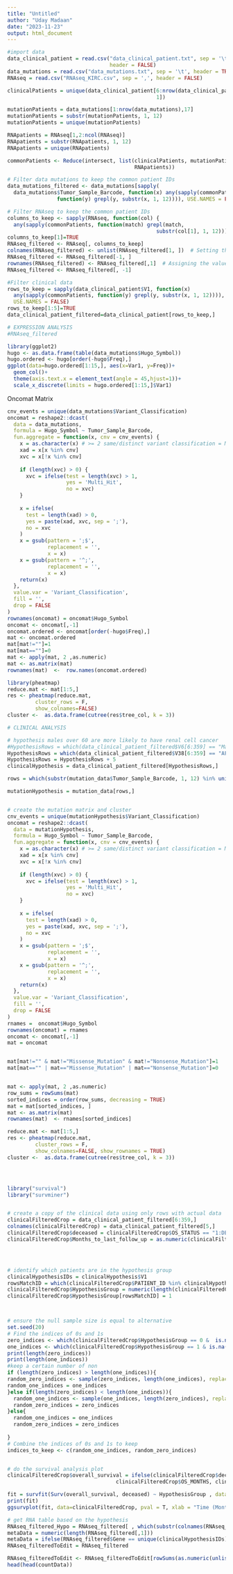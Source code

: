 ```yaml
---
title: "Untitled"
author: "Uday Madaan"
date: "2023-11-23"
output: html_document
---
```



```r
#import data
data_clinical_patient = read.csv("data_clinical_patient.txt", sep = '\t', 
                                 header = FALSE)
data_mutations = read.csv("data_mutations.txt", sep = '\t', header = TRUE)
RNAseq = read.csv("RNAseq_KIRC.csv", sep = ',', header = FALSE)
```



```r
clinicalPatients = unique(data_clinical_patient[6:nrow(data_clinical_patient),
                                                1])

mutationPatients = data_mutations[1:nrow(data_mutations),17]
mutationPatients = substr(mutationPatients, 1, 12)
mutationPatients = unique(mutationPatients)

RNApatients = RNAseq[1,2:ncol(RNAseq)]
RNApatients = substr(RNApatients, 1, 12)
RNApatients = unique(RNApatients)

commonPatients <- Reduce(intersect, list(clinicalPatients, mutationPatients, 
                                         RNApatients))
```


```r
# Filter data mutations to keep the common patient IDs
data_mutations_filtered <- data_mutations[sapply(
  data_mutations$Tumor_Sample_Barcode, function(x) any(sapply(commonPatients, 
                function(y) grepl(y, substr(x, 1, 12)))), USE.NAMES = FALSE), ]

```



```r
# Filter RNAseq to keep the common patient IDs
columns_to_keep <- sapply(RNAseq, function(col) {
  any(sapply(commonPatients, function(match) grepl(match, 
                                                substr(col[1], 1, 12))))})
columns_to_keep[1]=TRUE
RNAseq_filtered <- RNAseq[, columns_to_keep]
colnames(RNAseq_filtered) <- unlist(RNAseq_filtered[1, ])  # Setting the column names using the first row
RNAseq_filtered <- RNAseq_filtered[-1, ]
rownames(RNAseq_filtered) <- RNAseq_filtered[,1]  # Assigning the values of the first column as row names
RNAseq_filtered <- RNAseq_filtered[, -1]  
```



```r
#Filter clinical data
rows_to_keep = sapply(data_clinical_patient$V1, function(x) 
  any(sapply(commonPatients, function(y) grepl(y, substr(x, 1, 12)))), 
  USE.NAMES = FALSE)
rows_to_keep[1:5]=TRUE
data_clinical_patient_filtered=data_clinical_patient[rows_to_keep,]
```


```r
# EXPRESSION ANALYSIS
#RNAseq_filtered
```


```r
library(ggplot2)
hugo <- as.data.frame(table(data_mutations$Hugo_Symbol))
hugo.ordered <- hugo[order(-hugo$Freq),]
ggplot(data=hugo.ordered[1:15,], aes(x=Var1, y=Freq))+
  geom_col()+
  theme(axis.text.x = element_text(angle = 45,hjust=1))+
  scale_x_discrete(limits = hugo.ordered[1:15,]$Var1)
```


Oncomat Matrix
```r
cnv_events = unique(data_mutations$Variant_Classification)
oncomat = reshape2::dcast(
  data = data_mutations,
  formula = Hugo_Symbol ~ Tumor_Sample_Barcode,
  fun.aggregate = function(x, cnv = cnv_events) {
    x = as.character(x) # >= 2 same/distinct variant classification = Multi_Hit
    xad = x[x %in% cnv]
    xvc = x[!x %in% cnv]
    
    if (length(xvc) > 0) {
      xvc = ifelse(test = length(xvc) > 1,
                   yes = 'Multi_Hit',
                   no = xvc)
    }
    
    x = ifelse(
      test = length(xad) > 0,
      yes = paste(xad, xvc, sep = ';'),
      no = xvc
    )
    x = gsub(pattern = ';$',
             replacement = '',
             x = x)
    x = gsub(pattern = '^;',
             replacement = '',
             x = x)
    return(x)
  },
  value.var = 'Variant_Classification',
  fill = '',
  drop = FALSE
)
rownames(oncomat) = oncomat$Hugo_Symbol
oncomat <- oncomat[,-1]
oncomat.ordered <- oncomat[order(-hugo$Freq),]
mat <- oncomat.ordered
mat[mat!=""]=1
mat[mat==""]=0
mat <- apply(mat, 2 ,as.numeric)
mat <- as.matrix(mat)
rownames(mat)  <-  row.names(oncomat.ordered)
```

```r
library(pheatmap)
reduce.mat <- mat[1:5,]
res <- pheatmap(reduce.mat,
         cluster_rows = F,
         show_colnames=FALSE)
cluster <-  as.data.frame(cutree(res$tree_col, k = 3))
```



```r
# CLINICAL ANALYSIS

# hypothesis males over 60 are more likely to have renal cell cancer
#HypothesisRows = which(data_clinical_patient_filtered$V6[6:359] == "Male" & data_clinical_patient_filtered$V5[6:359] > 60 )
HypothesisRows = which(data_clinical_patient_filtered$V38[6:359] == "AFR" | data_clinical_patient_filtered$V38[6:359] == "AFR_ADMIX" )
HypothesisRows = HypothesisRows + 5
clinicalHypothesis = data_clinical_patient_filtered[HypothesisRows,]

rows = which(substr(mutation_data$Tumor_Sample_Barcode, 1, 12) %in% unique(clinicalHypothesis$V1))

mutationHypothesis = mutation_data[rows,]


# create the mutation matrix and cluster
cnv_events = unique(mutationHypothesis$Variant_Classification)
oncomat = reshape2::dcast(
  data = mutationHypothesis,
  formula = Hugo_Symbol ~ Tumor_Sample_Barcode,
  fun.aggregate = function(x, cnv = cnv_events) {
    x = as.character(x) # >= 2 same/distinct variant classification = Multi_Hit
    xad = x[x %in% cnv]
    xvc = x[!x %in% cnv]
    
    if (length(xvc) > 0) {
      xvc = ifelse(test = length(xvc) > 1,
                   yes = 'Multi_Hit',
                   no = xvc)
    }
    
    x = ifelse(
      test = length(xad) > 0,
      yes = paste(xad, xvc, sep = ';'),
      no = xvc
    )
    x = gsub(pattern = ';$',
             replacement = '',
             x = x)
    x = gsub(pattern = '^;',
             replacement = '',
             x = x)
    return(x)
  },
  value.var = 'Variant_Classification',
  fill = '',
  drop = FALSE
)
rnames =  oncomat$Hugo_Symbol
rownames(oncomat) = rnames
oncomat <- oncomat[,-1]
mat = oncomat


mat[mat!="" & mat!="Missense_Mutation" & mat!="Nonsense_Mutation"]=1
mat[mat=="" | mat=="Missense_Mutation" | mat=="Nonsense_Mutation"]=0


mat <- apply(mat, 2 ,as.numeric)
row_sums = rowSums(mat)
sorted_indices = order(row_sums, decreasing = TRUE)
mat = mat[sorted_indices, ]
mat <- as.matrix(mat)
rownames(mat)  <- rnames[sorted_indices]

reduce.mat <- mat[1:5,]
res <- pheatmap(reduce.mat,
         cluster_rows = F,
         show_colnames=FALSE, show_rownames = TRUE)
cluster <-  as.data.frame(cutree(res$tree_col, k = 3))




library("survival")
library("survminer")


# create a copy of the clinical data using only rows with actual data
clinicalFilteredCrop = data_clinical_patient_filtered[6:359,]
colnames(clinicalFilteredCrop) = data_clinical_patient_filtered[5,]
clinicalFilteredCrop$deceased = clinicalFilteredCrop$OS_STATUS == "1:DECEASED"
clinicalFilteredCrop$Months_to_last_follow_up = as.numeric(clinicalFilteredCrop$DAYS_LAST_FOLLOWUP)/30




# identify which patients are in the hypothesis group
clinicalHypothesisIDs = clinicalHypothesis$V1
rowsMatchID = which(clinicalFilteredCrop$PATIENT_ID %in% clinicalHypothesisIDs)
clinicalFilteredCrop$HypothesisGroup = numeric(length(clinicalFilteredCrop$PATIENT_ID))
clinicalFilteredCrop$HypothesisGroup[rowsMatchID] = 1



# ensure the null sample size is equal to alternative
set.seed(20) 
# Find the indices of 0s and 1s
zero_indices <- which(clinicalFilteredCrop$HypothesisGroup == 0 &  is.na(clinicalFilteredCrop$Months_to_last_follow_up) == FALSE)
one_indices <- which(clinicalFilteredCrop$HypothesisGroup == 1 & is.na(clinicalFilteredCrop$Months_to_last_follow_up) == FALSE)
print(length(zero_indices))
print(length(one_indices))
#keep a certain number of non 
if (length(zero_indices) > length(one_indices)){
random_zero_indices <- sample(zero_indices, length(one_indices), replace = FALSE)
random_one_indices = one_indices
}else if(length(zero_indices) < length(one_indices)){
  random_one_indices <- sample(one_indices, length(zero_indices), replace = FALSE)
  random_zero_indices = zero_indices
}else{
  random_one_indices = one_indices
  random_zero_indices = zero_indices
  
}
# Combine the indices of 0s and 1s to keep
indices_to_keep <- c(random_one_indices, random_zero_indices)


# do the survival analysis plot
clinicalFilteredCrop$overall_survival = ifelse(clinicalFilteredCrop$deceased == "Dead",
                                   clinicalFilteredCrop$OS_MONTHS, clinicalFilteredCrop$Months_to_last_follow_up)

fit = survfit(Surv(overall_survival, deceased) ~ HypothesisGroup , data=clinicalFilteredCrop[indices_to_keep,])
print(fit)
ggsurvplot(fit, data=clinicalFilteredCrop, pval = T, xlab = "Time (Months)", title = "Survival Analysis", legend.title = "Groups:", legend.labs = c("Other", "Hypothesis"))

```




```r
# get RNA table based on the hypothesis
RNAseq_filtered_Hypo = RNAseq_filtered[ , which(substr(colnames(RNAseq_filtered), 1, 12) %in% unique(clinicalHypothesisIDs)) ]
metaData = numeric(length(RNAseq_filtered[,1]))
metaData = ifelse(RNAseq_filtered$Gene == unique(clinicalHypothesisIDs), 1, 0)
RNAseq_filteredToEdit = RNAseq_filtered
```


```r

RNAseq_filteredToEdit <- RNAseq_filteredToEdit[rowSums(as.numeric(unlist(RNAseq_filteredToEdit)))>1,]
head(head(countData))
```










